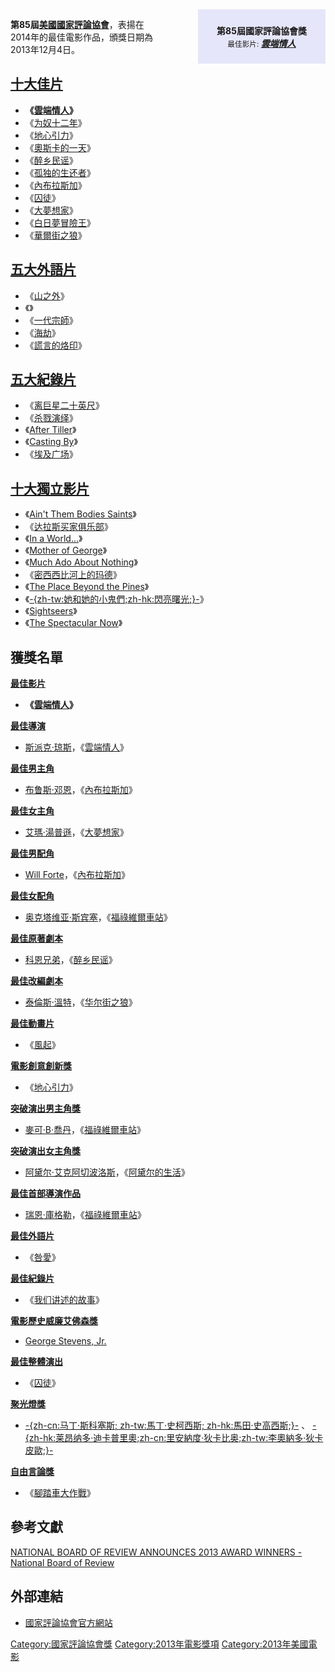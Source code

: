 {{multiple issues|
{{expand|time=2014-12-18T02:29:31+00:00}}
{{prose|time=2014-12-18T02:29:31+00:00}}
{{unreferenced|time=2014-12-18T02:29:31+00:00}}
}}
{{noteTA
|1=zh-hk:觸不到的她;zh-tw:雲端情人;zh-cn:她;
|2=zh-cn:為奴十二年; zh-hk:被奪走的12年; zh-mo:被奪走的12年; zh-tw:自由之心;
|3=zh-cn:斯派克·琼斯;zh-tw:史派克·瓊斯;zh-hk:史碧奇·鍾斯;
|4=zh:福祿維爾車站;zh-tw:奧斯卡的一天; zh-cn:弗鲁特维尔车站;zh-hk:公義終站;
|5=zh-tw:奧塔薇亞·史班森; zh-cn:奥克塔维亚·斯宾塞; zh-hk:歐雅·史賓沙;
|6=zh-tw:風起; zh-cn:起風了; zh-hk:風起了;
|7=zh-tw:華爾街之狼; zh-cn:华尔街之狼;zh-hk:華爾街狼人;
|8=zh-cn:醉乡民谣;zh-hk:知音夢裡行;zh-tw:醉鄉民謠;
|9=zh-cn:科恩兄弟;zh-hk:高安兄弟;zh-tw:柯恩兄弟;
|10=zh-cn:阿黛尔的生活;zh-tw:藍色是最溫暖的顏色; zh-hk:接近無限溫暖的藍
|11=zh-cn:我们讲述的故事;zh-tw:莎拉波莉家庭詩篇; zh-hk:莎拉波莉家庭詩篇
|12=zh-cn:伊朗式離婚;zh-hk:伊朗式離婚; zh-tw:咎愛;
|13=zh-cn:囚徒;zh-hk:罪迷宮;zh-tw:私法爭鋒;
|14=zh:孤独的生还者;zh-tw:紅翼行動;zh-cn:孤独的生还者; zh-hk:絕地孤軍;
|15=zh:內布拉斯加_(電影); zh-hk:百萬獎金夢; zh-tw:內布拉斯加; zh-cn:内布拉斯加;
|16=zh:地心引力_(电影);zh-cn:地心引力; zh-hk:引力邊緣; zh-tw:地心引力
|17=zh-cn:埃玛·汤普森;zh-hk:愛瑪·湯遜;zh-tw:艾瑪·湯普遜;
|18=zh-cn:白日夢冒險王;zh-hk:發夢王大歷險;zh-tw:白日夢冒險王;
|19=zh-cn:山之外;zh-hk:山之外;zh-tw:靈慾告白;
|20=zh-cn:海劫; zh-tw:命運談判局; zh-hk:海劫;
|21=zh-cn:狩猎; zh-tw:謊言的烙印; zh-hk:誣網;
|22=zh-cn:离巨星二十英尺; zh-tw:伴唱人生：聚光燈外20呎; zh-hk:離巨星二十英尺;
|23=zh-cn:我是殺人魔王; zh-tw:我是殺人魔; zh-hk:杀戮演绎;
|24=zh-cn:埃及广场; zh-tw:茉莉之春; zh-hk:一切從廣場開始;
|25=zh-hans:达拉斯买家俱乐部; zh-tw:藥命俱樂部; zh-hk:續命梟雄;
}}

{{NoteTA
|G1=Show
|G2=Movie
|G3=TV
}}
{{Infobox film awards
| number = 85
| award = [[國家評論協會獎|國家評論協會獎]]
| caption = 
| date = {{Start date|2013|12|4}}
| site = [[美國|美國]]
| host =
| director = 
| network =
| duration = 
| ratings = 
| last = [[第84屆國家評論協會獎|84屆]]
| next = [[第86屆國家評論協會獎|86屆]]
}}
<div style="float: right; font-size: smaller; background-color:#E6E6FA; padding: 12px; margin-left: 5em; margin-bottom: 2em; width: 180px" align="center">

<big>'''第85屆國家評論協會獎'''</big><br>
最佳影片: 
<big>'''''[[雲端情人|雲端情人]]'''''</big>
</div>

'''第85屆[[國家評論協會|美國國家評論協會]]'''，表揚在2014年的最佳電影作品，頒獎日期為2013年12月4日。

==[[國家評論協會獎十大佳片|十大佳片]]==
*'''《[[雲端情人|雲端情人]]》'''
*《[[为奴十二年|为奴十二年]]》
*《[[地心引力_(電影)|地心引力]]》
*《[[奧斯卡的一天|奧斯卡的一天]]》
*《[[醉乡民谣|醉乡民谣]]》
*《[[孤独的生还者|孤独的生还者]]》
*《[[內布拉斯加_(電影)|內布拉斯加]]》
*《[[囚徒|囚徒]]》
*《[[大夢想家|大夢想家]]》
*《[[白日夢冒險王|白日夢冒險王]]》
*《[[華爾街之狼|華爾街之狼]]》

==[[國家評論協會獎：五大外語片|五大外語片]]==
*《[[山之外|山之外]]》
*《{{le|Gloria (2013年電影)|Gloria (2013 film)|Gloria}}》
*《[[一代宗師|一代宗師]]》
*《[[海劫|海劫]]》
*《[[謊言的烙印|謊言的烙印]]》

==[[國家評論協會獎：五大紀錄片|五大紀錄片]]==
*《[[离巨星二十英尺|离巨星二十英尺]]》
*《[[杀戮演绎|杀戮演绎]]》
*《[[After_Tiller|After Tiller]]》
*《[[Casting_By|Casting By]]》
*《[[埃及广场|埃及广场]]》

==[[國家評論協會獎：十大獨立影片|十大獨立影片]]==
*《[[Ain't_Them_Bodies_Saints|Ain't Them Bodies Saints]]》
*《[[达拉斯买家俱乐部|达拉斯买家俱乐部]]》
*《[[In_a_World...|In a World...]]》
*《[[Mother_of_George|Mother of George]]》
*《[[Much_Ado_About_Nothing|Much Ado About Nothing]]》
*《[[密西西比河上的玛德|密西西比河上的玛德]]》
*《[[The_Place_Beyond_the_Pines|The Place Beyond the Pines]]》
*《[[她和她的小鬼們|-{zh-tw:她和她的小鬼們;zh-hk:閃亮曙光;}-]]》
*《[[Sightseers|Sightseers]]》
*《[[The_Spectacular_Now|The Spectacular Now]]》

==獲獎名單==

'''[[國家評論協會獎最佳影片|最佳影片]]'''
*'''《[[雲端情人|雲端情人]]》'''

'''[[國家評論協會獎最佳導演|最佳導演]]'''
*[[斯派克·琼斯|斯派克·琼斯]]，《[[雲端情人|雲端情人]]》

'''[[國家評論協會獎最佳男主角|最佳男主角]]'''
*[[布鲁斯·邓恩|布鲁斯·邓恩]]，《[[內布拉斯加_(電影)|內布拉斯加]]》

'''[[國家評論協會獎最佳女主角|最佳女主角]]'''
*[[艾瑪·湯普遜|艾瑪·湯普遜]]，《[[大夢想家|大夢想家]]》

'''[[國家評論協會獎最佳男配角|最佳男配角]]'''
*[[Will_Forte|Will Forte]]，《[[內布拉斯加_(電影)|內布拉斯加]]》

'''[[國家評論協會獎最佳女配角|最佳女配角]]'''
*[[奥克塔维亚·斯宾塞|奥克塔维亚·斯宾塞]]，《[[福祿維爾車站|福祿維爾車站]]》

'''[[國家評論協會獎最佳原著劇本|最佳原著劇本]]'''
*[[科恩兄弟|科恩兄弟]]，《[[醉乡民谣|醉乡民谣]]》

'''[[國家評論協會獎最佳改編劇本|最佳改編劇本]]'''
*[[泰倫斯·溫特|泰倫斯·溫特]]，《[[华尔街之狼|华尔街之狼]]》

'''[[國家評論協會獎最佳動畫片|最佳動畫片]]'''
*《[[風起|風起]]》

'''[[國家評論協會獎電影創意創新獎|電影創意創新獎]]'''
*《[[地心引力_(电影)|地心引力]]》

'''[[國家評論協會獎突破演出男主角獎|突破演出男主角獎]]'''
*[[麥可·B·喬丹|麥可·B·喬丹]]，《[[福祿維爾車站|福祿維爾車站]]》

'''[[國家評論協會獎突破演出女主角獎|突破演出女主角獎]]'''
*[[阿黛尔·艾克阿切波洛斯|阿黛尔·艾克阿切波洛斯]]，《[[阿黛尔的生活|阿黛尔的生活]]》

'''[[國家評論協會獎最佳首部導演作品|最佳首部導演作品]]'''
*[[瑞恩·庫格勒|瑞恩·庫格勒]]，《[[福祿維爾車站|福祿維爾車站]]》

'''[[國家評論協會獎最佳外語片|最佳外語片]]'''
*《[[咎愛|咎愛]]》

'''[[國家評論協會獎最佳紀錄片|最佳紀錄片]]'''
*《[[我们讲述的故事|我们讲述的故事]]》

'''[[國家評論協會獎電影歷史威廉艾佛森獎|電影歷史威廉艾佛森獎]]'''
*[[George_Stevens,_Jr.|George Stevens, Jr.]]

'''[[國家評論協會獎最佳整體演出|最佳整體演出]]'''
*《[[囚徒|囚徒]]》

'''[[國家評論協會獎聚光燈獎|聚光燈獎]]'''
*[[马丁·斯科塞斯|-{zh-cn:马丁·斯科塞斯; zh-tw:馬丁·史柯西斯; zh-hk:馬田·史高西斯;}-]] 、 [[莱昂纳多·迪卡普里奥|-{zh-hk:莱昂纳多·迪卡普里奧;zh-cn:里安納度·狄卡比奥;zh-tw:李奧納多·狄卡皮歐;}-]]

'''[[國家評論協會獎自由言論獎|自由言論獎]]'''
*《[[腳踏車大作戰|腳踏車大作戰]]》

==參考文獻==
{{references}}
[http://www.nationalboardofreview.org/2013/12/national-board-review-announces-2013-award-winners/ NATIONAL BOARD OF REVIEW ANNOUNCES 2013 AWARD WINNERS - National Board of Review] {{Wayback|url=http://www.nationalboardofreview.org/2013/12/national-board-review-announces-2013-award-winners/ |date=20140624210836 }}

== 外部連結 ==
*[http://www.nationalboardofreview.org/ 國家評論協會官方網站] {{Wayback|url=http://www.nationalboardofreview.org/ |date=20141218031216 }}

{{國家評論協會獎}}

[[Category:國家評論協會獎|Category:國家評論協會獎]]
[[Category:2013年電影獎項|Category:2013年電影獎項]]
[[Category:2013年美國電影|Category:2013年美國電影]]